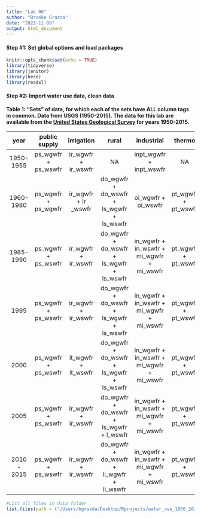 ```yaml
---
title: "Lab 06"
author: "Brooke Grazda"
date: "2023-11-09"
output: html_document
---
```

#### Step #1: Set global options and load packages
```r
knitr::opts_chunk$set(echo = TRUE)
library(tidyverse)
library(janitor)
library(here)
library(readxl)
```

#### Step #2: Import water use data, clean data
**Table 1: “Sets” of data, for which each of the sets have ALL column tags in common. Data from
USGS (1950-2015). The data for this lab are available from the [United States Geological
Survey](https://water.usgs.gov/watuse/data/) for years 1950-2015.**

| year | public supply | irrigation | rural | industrial | thermo | state |
|:---------:|:---------:|:---------:|:---------:|:---------:|:---------:|:---------:|
|1950-1955| ps_wgwfr + ps_wswfr | ir_wgwfr + ir_wswfr | NA | inpt_wgwfr + inpt_wswfr | NA | area |
|1960-1980| ps_wgwfr + ps_wgwfr | ir_wgwfr + ir _wswfr | do_wgwfr + do_wswfr + ls_wgwfr + ls_wswfr | oi_wgwfr + oi_wswfr | pt_wgwfr + pt_wswfr | area |
|1985- 1990| ps_wgwfr + ps_wswfr | ir_wgwfr + ir_wswfr | do_wgwfr + do_wswfr + ls_wgwfr + ls_wswfr | in_wgwfr + in_wswfr + mi_wgwfr + mi_wswfr | pt_wgwfr + pt_wswfr | state |
|1995| ps_wgwfr + ps_wswfr | ir_wgwfr + ir_wswfr | do_wgwfr + do_wswfr + ls_wgwfr + ls_wswfr | in_wgwfr + in_wswfr + mi_wgwfr + mi_wswfr | pt_wgwfr + pt_wswfr | state |
|2000| ps_wgwfr + ps_wswfr | it_wgwfr + it_wswfr | do_wgwfr + do_wswfr + ls_wgwfr + ls_wswfr | in_wgwfr + in_wswfr + mi_wgwfr + mi_wswfr | pt_wgwfr + pt_wswfr | state |
|2005| ps_wgwfr + ps_wswfr | ir_wgwfr + ir_wswfr | do_wgwfr + do_wswfr + ls_wgwfr + l_wswfr | in_wgwfr + in_wswfr + mi_wgwfr + mi_wswfr | pt_wgwfr + pt_wswfr | state |
|2010 - 2015|  ps_wgwfr + ps_wswfr | ir_wgwfr + ir_wswfr | do_wgwfr + do_wswfr + li_wgwfr + li_wswfr | in_wgwfr + in_wswfr + mi_wgwfr + mi_wswfr | pt_wgwfr + pt_wswfr | state |

```r
#List all files in data folder
list.files(path = ("/Users/bgrazda/Desktop/Rprojects/water_use_1950_2015/data"))



```